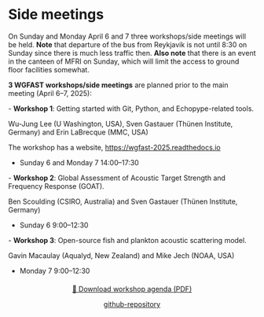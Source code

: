 # Side meetings

On Sunday and Monday April 6 and 7 three workshops/side meetings will be held. **Note** that departure of the bus from Reykjavik is not until 8:30 on Sunday since there is much less traffic then. **Also note** that there is an event in the canteen of MFRI on Sunday, which will limit the access to ground floor facilities somewhat.

**3 WGFAST workshops/side meetings** are planned prior to the main meeting (April 6–7, 2025):

\- **Workshop 1**: Getting started with Git, Python, and Echopype-related tools.

Wu-Jung Lee (U Washington, USA), Sven Gastauer (Thünen Institute, Germany) and Erin LaBrecque (MMC, USA)

The workshop has a website, <https://wgfast-2025.readthedocs.io>

-   Sunday 6 and Monday 7 14:00--17:30

\- **Workshop 2**: Global Assessment of Acoustic Target Strength and Frequency Response (GOAT).

Ben Scoulding (CSIRO, Australia) and Sven Gastauer (Thünen Institute, Germany)

-   Sunday 6 9:00--12:30

\- **Workshop 3**: Open-source fish and plankton acoustic scattering model.

Gavin Macaulay (Aqualyd, New Zealand) and Mike Jech (NOAA, USA)

-   Monday 7 9:00--12:30

::: {style="text-align: center; margin: 20px 0;"}
[📄 Download workshop agenda (PDF)](pdfs/echoSMs-workshop-agenda_FAST-2025.pdf)

[github-repository](https://github.com/ices-tools-dev/echoSMs)
:::
